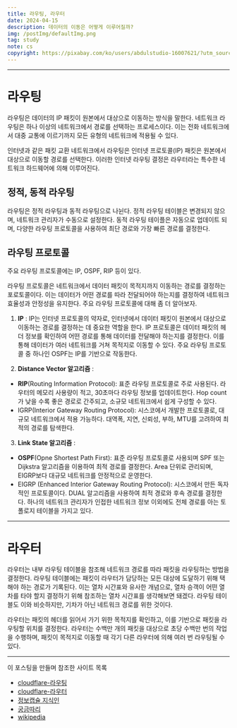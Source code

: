 ```yaml
---
title: 라우팅, 라우터
date: 2024-04-15
description: 데이터의 이동은 어떻게 이루어질까?
img: /postImg/defaultImg.png
tag: study
note: cs
copyright: https://pixabay.com/ko/users/abdulstudio-16007621/?utm_source=link-attribution&utm_medium=referral&utm_campaign=image&utm_content=5048215
---
```


---

# 라우팅

라우팅은 데이터의 IP 패킷이 원본에서 대상으로 이동하는 방식을 말한다.
네트워크 라우팅은 하나 이상의 네트워크에서 경로를 선택하는 프로세스이다. 이는 전화 네트워크에서 대중 교통에 이르기까지 모든 유형의 네트워크에 적용될 수 있다.

인터넷과 같은 패킷 교환 네트워크에서 라우팅은 인터넷 프로토콜(IP) 패킷은 원본에서 대상으로 이동할 경로를 선택한다.
이러한 인터넷 라우팅 결정은 라우터라는 특수한 네트워크 하드웨어에 의해 이루어진다.

## 정적, 동적 라우팅

라우팅은 정적 라우팅과 동적 라우팅으로 나뉜다. 정적 라우팅 테이블은 변경되지 않으며, 네트워크 관리자가 수동으로 설정한다.
동적 라우팅 테이플은 자동으로 업데이트 되며, 다양한 라우팅 프로토콜을 사용하여 최단 경로와 가장 빠른 경로를 결정한다.

## 라우팅 프로토콜

주요 라우팅 프로토콜에는 IP, OSPF, RIP 등이 있다.

라우팅 프로토콜은 네트워크에서 데이터 패킷이 목적지까지 이동하는 경로를 결정하는 포로토콜이다.
이는 데이터가 어떤 경로를 따라 전달되어야 하는지를 결정하여 네트워크 효율성과 안정성을 유지한다. 주요 라우팅 프로토콜에 대해 좀 더 알아보자.

1. **IP** : IP는 인터넷 프로토콜의 약자로, 인터넷에서 데이터 패킷이 원본에서 대상으로 이동하는 경로를 결정하는 데 중요한 역할을 한다. IP 프로토콜은 데이터 패킷의 헤더 정보를 확인하여 어떤 경로를 통해 데이터를 전달해야 하는지를 결정한다. 이를 통해 데이터가 여러 네트워크를 거쳐 목적지로 이동할 수 있다. 주요 라우팅 프로토콜 중 하나인 OSPF는 IP를 기반으로 작동한다.

2. **Distance Vector 알고리즘** :
  - **RIP**(Routing Information Protocol): 표준 라우팅 프로토콜로 주로 사용된다. 라우터의 메모리 사용량이 적고, 30초마다 라우팅 정보를 업데이트한다. Hop count가 낮을 수록 좋은 경로로 간주되고, 소규모 네트워크에서 쉽게 구성할 수 있다.
  - IGRP(Interior Gateway Routing Protocol): 시스코에서 개발한 프로토콜로, 대규모 네트워크에서 적용 가능하다. 대역폭, 지연, 신뢰성, 부하, MTU를 고려하여 최적의 경로를 탐색한다.

3. **Link State 알고리즘** :
  - **OSPF**(Opne Shortest Path First): 표준 라우팅 프로토콜로 사용되며 SPF 또는 Dijkstra 알고리즘을 이용하여 최적 경로를 결정한다. Area 단위로 관리되며, EIGRP보다 대규모 네트워크를 안정적으로 운영한다.
  - EIGRP (Enhanced Interior Gateway Routing Protocol): 시스코에서 만든 독자적인 프로토콜이다. DUAL 알고리즘을 사용하여 최적 경로와 후속 경로를 결정한다. 하나의 네트워크 관리자가 인접한 네트워크 정보 이외에도 전체 경로를 아는 토폴로지 테이블을 가지고 있다.

---

# 라우터

라우터는 내부 라우팅 테이블을 참조해 네트워크 경로를 따라 패킷을 라우팅하는 방법을 결정한다. 라우팅 테이블에는 패킷이 라우터가 담당하는 모든 대상에 도달하기 위해 택해야 하는 경로가 기록된다. 이는 열차 시간표와 유사한 개념으로, 열차 승객이 어떤 열차를 타야 할지 결정하기 위해 참조하는 열차 시간표를 생각해보면 돼겠다. 라우팅 테이블도 이와 비슷하지만, 기차가 아닌 네트워크 경로를 위한 것이다.

라우터는 패킷의 헤더를 읽어서 가기 위한 목적지를 확인하고, 이를 기반으로 패킷을 라우팅할 위치를 결정한다.
라우터는 수백만 개의 패킷을 대상으로 초당 수백만 번의 작업을 수행하며, 패킷이 목적지로 이동할 때 각기 다른 라우터에 의해 여러 번 라우팅될 수 있다.

---

이 포스팅을 만들며 참조한 사이트 목록

- [cloudflare-라우팅][cloudflare-라우팅]
- [cloudflare-라우터][cloudflare-라우터]
- [정보캡슐 지식인][정보캡슐 지식인]
- [궁금따리][궁금따리]
- [wikipedia][wikipedia]

[cloudflare-라우팅]: https://www.cloudflare.com/ko-kr/learning/network-layer/what-is-routing/
[cloudflare-라우터]: https://www.cloudflare.com/ko-kr/learning/network-layer/what-is-a-router/
[정보캡슐 지식인]: https://mindstation.tistory.com/172
[궁금따리]: https://tgdons.com/entry/%EB%9D%BC%EC%9A%B0%ED%8C%85-%ED%94%84%EB%A1%9C%ED%86%A0%EC%BD%9CRouting-Protocol
[wikipedia]: https://ko.wikipedia.org/wiki/%EB%9D%BC%EC%9A%B0%ED%8C%85_%ED%94%84%EB%A1%9C%ED%86%A0%EC%BD%9C